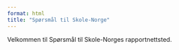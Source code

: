 ```yaml
---
format: html
title: "Spørsmål til Skole-Norge"
---
```


Velkommen til Spørsmål til Skole-Norges rapportnettsted. 
